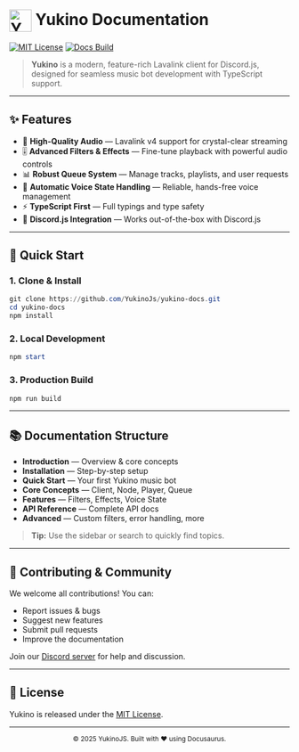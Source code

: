 # <img src="./static/img/logo.png" alt="Yukino Logo" width="40" style="vertical-align:middle;"/> Yukino Documentation

[![MIT License](https://img.shields.io/badge/license-MIT-blue.svg)](./LICENSE)
[![Docs Build](https://img.shields.io/badge/docs-online-brightgreen)](https://yukinojs.github.io/yukino-docs/)

> **Yukino** is a modern, feature-rich Lavalink client for Discord.js, designed for seamless music bot development with TypeScript support.

---

## ✨ Features

- 🎵 **High-Quality Audio** — Lavalink v4 support for crystal-clear streaming
- 🎚️ **Advanced Filters & Effects** — Fine-tune playback with powerful audio controls
- 📊 **Robust Queue System** — Manage tracks, playlists, and user requests
- 🔄 **Automatic Voice State Handling** — Reliable, hands-free voice management
- ⚡ **TypeScript First** — Full typings and type safety
- 🤝 **Discord.js Integration** — Works out-of-the-box with Discord.js

---

## 🚀 Quick Start

### 1. Clone & Install
```powershell
git clone https://github.com/YukinoJs/yukino-docs.git
cd yukino-docs
npm install
```

### 2. Local Development
```powershell
npm start
```

### 3. Production Build
```powershell
npm run build
```

---

## 📚 Documentation Structure

- **Introduction** — Overview & core concepts
- **Installation** — Step-by-step setup
- **Quick Start** — Your first Yukino music bot
- **Core Concepts** — Client, Node, Player, Queue
- **Features** — Filters, Effects, Voice State
- **API Reference** — Complete API docs
- **Advanced** — Custom filters, error handling, more

> **Tip:** Use the sidebar or search to quickly find topics.

---

## 🤝 Contributing & Community

We welcome all contributions! You can:
- Report issues & bugs
- Suggest new features
- Submit pull requests
- Improve the documentation

Join our [Discord server](https://discord.gg/your-invite) for help and discussion.

---

## 📄 License

Yukino is released under the [MIT License](./LICENSE).

---

<p align="center"><sub>© 2025 YukinoJS. Built with ❤️ using Docusaurus.</sub></p>
